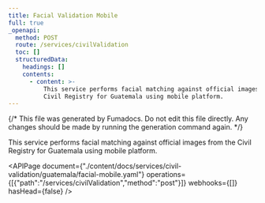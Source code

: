 ```yaml
---
title: Facial Validation Mobile
full: true
_openapi:
  method: POST
  route: /services/civilValidation
  toc: []
  structuredData:
    headings: []
    contents:
      - content: >-
          This service performs facial matching against official images from the
          Civil Registry for Guatemala using mobile platform.
---
```


{/* This file was generated by Fumadocs. Do not edit this file directly. Any changes should be made by running the generation command again. */}

This service performs facial matching against official images from the Civil Registry for Guatemala using mobile platform.

<APIPage document={"./content/docs/services/civil-validation/guatemala/facial-mobile.yaml"} operations={[{"path":"/services/civilValidation","method":"post"}]} webhooks={[]} hasHead={false} />